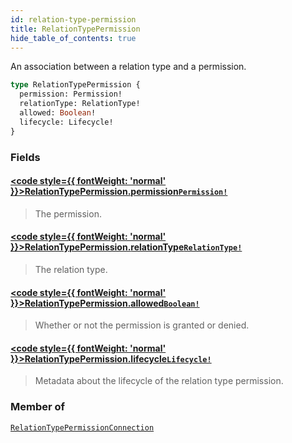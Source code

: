 ```yaml
---
id: relation-type-permission
title: RelationTypePermission
hide_table_of_contents: true
---
```








An association between a relation type and a permission.

```graphql
type RelationTypePermission {
  permission: Permission!
  relationType: RelationType!
  allowed: Boolean!
  lifecycle: Lifecycle!
}
```


### Fields

#### [<code style={{ fontWeight: 'normal' }}>RelationTypePermission.<b>permission</b></code>](#)<Bullet />[`Permission!`](/docs/directory-api-reference/schema/permissions/objects/permission) <Badge class="secondary" text="non-null"/> <Badge class="secondary" text="object"/> <Badge class="secondary" text="permissions"/>
> The permission.
> 

#### [<code style={{ fontWeight: 'normal' }}>RelationTypePermission.<b>relationType</b></code>](#)<Bullet />[`RelationType!`](/docs/directory-api-reference/schema/relation-types/objects/relation-type) <Badge class="secondary" text="non-null"/> <Badge class="secondary" text="object"/> <Badge class="secondary" text="relation-types"/>
> The relation type.
> 

#### [<code style={{ fontWeight: 'normal' }}>RelationTypePermission.<b>allowed</b></code>](#)<Bullet />[`Boolean!`](/docs/directory-api-reference/schema/common/scalars/boolean) <Badge class="secondary" text="non-null"/> <Badge class="secondary" text="scalar"/> <Badge class="secondary" text="common"/>
> Whether or not the permission is granted or denied.
> 

#### [<code style={{ fontWeight: 'normal' }}>RelationTypePermission.<b>lifecycle</b></code>](#)<Bullet />[`Lifecycle!`](/docs/directory-api-reference/schema/common/objects/lifecycle) <Badge class="secondary" text="non-null"/> <Badge class="secondary" text="object"/> <Badge class="secondary" text="common"/>
> Metadata about the lifecycle of the relation type permission.
> 



### Member of

[`RelationTypePermissionConnection`](/docs/directory-api-reference/schema/permissions/objects/relation-type-permission-connection)  <Badge class="secondary" text="object"/>



